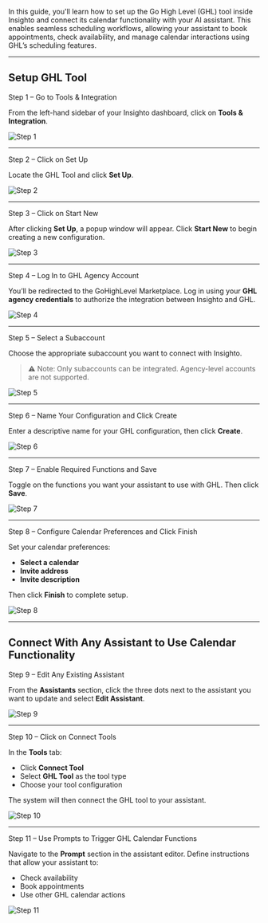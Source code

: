 In this guide, you'll learn how to set up the Go High Level (GHL) tool inside Insighto and connect its calendar functionality with your AI assistant. This enables seamless scheduling workflows, allowing your assistant to book appointments, check availability, and manage calendar interactions using GHL’s scheduling features.

---

## Setup GHL Tool

Step 1 – Go to Tools & Integration

From the left-hand sidebar of your Insighto dashboard, click on **Tools & Integration**.

![Step 1](images/ghlt/GHLT1.png)

---

Step 2 – Click on Set Up

Locate the GHL Tool and click **Set Up**.

![Step 2](images/ghlt/GHLT2.png)

---

Step 3 – Click on Start New

After clicking **Set Up**, a popup window will appear. Click **Start New** to begin creating a new configuration.

![Step 3](images/ghlt/GHLT3.png)

---

Step 4 – Log In to GHL Agency Account

You’ll be redirected to the GoHighLevel Marketplace. Log in using your **GHL agency credentials** to authorize the integration between Insighto and GHL.

![Step 4](images/ghlt/GHLT4.png)

---

Step 5 – Select a Subaccount

Choose the appropriate subaccount you want to connect with Insighto.

> ⚠️ Note: Only subaccounts can be integrated. Agency-level accounts are not supported.

![Step 5](images/ghlt/GHLT5.png)

---

Step 6 – Name Your Configuration and Click Create

Enter a descriptive name for your GHL configuration, then click **Create**.

![Step 6](images/ghlt/GHLT6.png)

---

Step 7 – Enable Required Functions and Save

Toggle on the functions you want your assistant to use with GHL. Then click **Save**.

![Step 7](images/ghlt/GHLT7.png)

---

Step 8 – Configure Calendar Preferences and Click Finish

Set your calendar preferences:

- **Select a calendar**
- **Invite address**
- **Invite description**

Then click **Finish** to complete setup.

![Step 8](images/ghlt/GHLT8.png)

---

## Connect With Any Assistant to Use Calendar Functionality

Step 9 – Edit Any Existing Assistant

From the **Assistants** section, click the three dots next to the assistant you want to update and select **Edit Assistant**.

![Step 9](images/ghlt/GHLT9.png)

---

Step 10 – Click on Connect Tools

In the **Tools** tab:

- Click **Connect Tool**
- Select **GHL Tool** as the tool type
- Choose your tool configuration

The system will then connect the GHL tool to your assistant.

![Step 10](images/ghlt/GHLT10.png)

---

Step 11 – Use Prompts to Trigger GHL Calendar Functions

Navigate to the **Prompt** section in the assistant editor. Define instructions that allow your assistant to:

- Check availability
- Book appointments
- Use other GHL calendar actions

![Step 11](images/ghlt/GHLT11.png)


